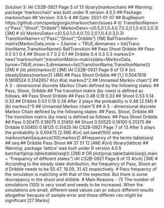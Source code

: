 Solution 3:
IAI CS2B-0921
Page 5 of 13
library(markovchain)
## Warning: package 'markovchain' was built under R version 4.0.5
## Package: markovchain
## Version: 0.8.5-4
## Date: 2021-01-07
## BugReport: https://github.com/spedygiorgio/markovchain/issues
# (i)
TransitionName<-c("Pass","Shoot","Dribble")
MarkovData<-c(0.5,0.1,0.4,0.7,0.2,0.1,0.4,0.3,0.3) [3M]
# (ii)
MarkovData<-c(0.5,0.1,0.4,0.7,0.2,0.1,0.4,0.3,0.3)
TransitionName<-c("Pass","Shoot","Dribble") [1M]
BallTransition<-matrix(MarkovData,nrow = 3,byrow = TRUE,dimnames = list(Trans
itionName,TransitionName))
BallTransition
## Pass Shoot Dribble
## Pass 0.5 0.1 0.4
## Shoot 0.7 0.2 0.1
## Dribble 0.4 0.3 0.3
markov2<-new("markovchain",transitionMatrix=matrix(data=MarkovData,
 byrow=TRUE,nrow=3,dimnames=list(TransitionName,TransitionName)))
[2M]
# (iii)
plot(markov2) [3M]
IAI CS2B-0921
Page 6 of 13
# (iv)
steadyStates(markov2) [4M]
## Pass Shoot Dribble
## [1,] 0.5047619 0.1809524 0.3142857
#(v)
#(a)
markov2^2
## Unnamed Markov chain^2 
## A 3 - dimensional discrete Markov Chain defined by the following states: 
## Pass, Shoot, Dribble 
## The transition matrix (by rows) is defined as follows: 
## Pass Shoot Dribble
## Pass 0.48 0.19 0.33
## Shoot 0.53 0.14 0.33
## Dribble 0.53 0.19 0.28
After 2 plays the probability is 0.48
[2.5M]
#(b)
markov2^5
## Unnamed Markov chain^5 
## A 3 - dimensional discrete Markov Chain defined by the following states: 
## Pass, Shoot, Dribble 
## The transition matrix (by rows) is defined as follows: 
## Pass Shoot Dribble
## Pass 0.50475 0.18075 0.31450
## Shoot 0.50525 0.18100 0.31375
## Dribble 0.50450 0.18125 0.31425
IAI CS2B-0921
Page 7 of 13
After 5 plays the probability is 0.50475
[2.5M]
#(vi)
set.seed(100)
seq<-markovchainSequence(100,markov2)
#Frequency of the terms
table(seq)
## seq
## Dribble Pass Shoot 
## 37 51 12 [4M]
#(vii)
library(lattice)
## Warning: package 'lattice' was built under R version 4.0.5
barchart(prop.table(table(seq)))
[2M]
# OR
plot(prop.table(table(seq)),main = "Frequency of different states")
IAI CS2B-0921
Page 8 of 13
#(viii) [3M]
# According to the steady state distribution, the frequency of Pass, Shoot an
d Dribble needs to be 50.47, 18.09, 31.42 respectively. 
# Pass frequency of the simulation is matching with that of the expected. But 
there is some discrepancy in the shoot and dribble.
# Main Reasons - (1) The number of simulations (100) is very small and needs 
to be increased. When the simulations are small, different seed values can pr
oduce different results altogether because of sample error and those differen
ces might be significant
 [27 Marks]
